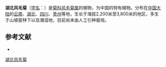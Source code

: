 {{Speciesbox
| name = 湖北风毛菊
| status = 
| status_system = 
| image =
| genus = Saussurea
| species = hemsleyi
| authority = Lipsch.
}}

'''湖北风毛菊'''（[[学名|学名]]：{{lang|la|''Saussurea hemsleyi''}}）是[[菊科|菊科]][[风毛菊属|风毛菊属]]的植物，为中国的特有植物。分布在[[中国大陆|中国大陆]]的[[云南|云南]]、[[湖北|湖北]]、[[四川|四川]]、[[贵州|贵州]]等地，生长于海拔2,200米至3,800米的地区，多生于山坡密林下以及潮湿地，目前尚未由人工引种栽培。

== 参考文献 ==
<div class="references-small">
* {{cite web| url =http://www.bioinfo.cn/db05/KmzwSpecies.php?action=view&id=5324| title =湖北风毛菊| work =《中国高等植物数据库全库》| publisher =中国科学院微生物研究所| author =昆明植物研究所| accessdate =2009-02-24| deadurl =yes| archiveurl =https://web.archive.org/web/20160305051124/http://www.bioinfo.cn/db05/KmzwSpecies.php?action=view&id=5324| archivedate =2016-03-05}}
</div>
{{Taxonbar|from=Q15226943}}

[[Category:风毛菊属|湖北风毛菊]]


{{植物小作品}}